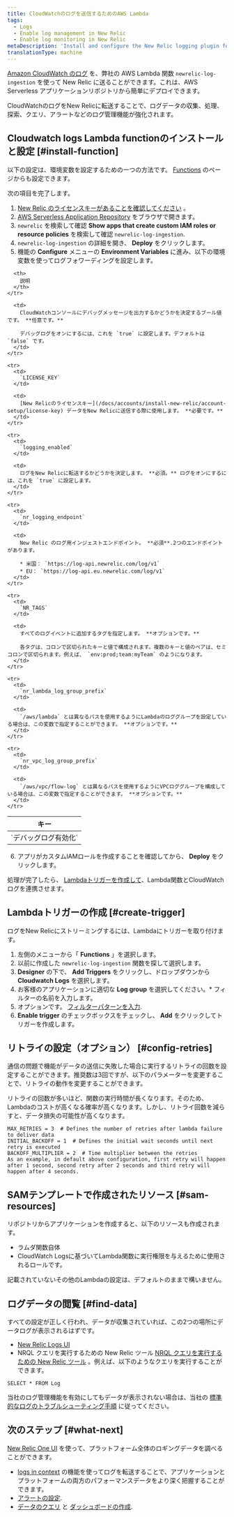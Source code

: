 ```yaml
---
title: CloudWatchのログを送信するためのAWS Lambda
tags:
  - Logs
  - Enable log management in New Relic
  - Enable log monitoring in New Relic
metaDescription: 'Install and configure the New Relic logging plugin for AWS Lambda with CloudWatch logs, so you can use enhanced log management capabilities.'
translationType: machine
---
```


[Amazon CloudWatch のログ](https://docs.aws.amazon.com/AmazonCloudWatch/latest/logs/WhatIsCloudWatchLogs.html) を、弊社の AWS Lambda 関数 `newrelic-log-ingestion` を使って New Relic に送ることができます。これは、AWS Serverless アプリケーションリポジトリから簡単にデプロイできます。

CloudWatchのログをNew Relicに転送することで、ログデータの収集、処理、探索、クエリ、アラートなどのログ管理機能が強化されます。

## Cloudwatch logs Lambda functionのインストールと設定 [#install-function]

以下の設定は、環境変数を設定するための一つの方法です。 [Functions](https://docs.aws.amazon.com/lambda/latest/dg/configuration-envvars.html) のページからも設定できます。

次の項目を完了します。

1. [New Relic のライセンスキーがあることを確認してください](/docs/accounts/install-new-relic/account-setup/license-key) 。
2. [AWS Serverless Application Repository](https://serverlessrepo.aws.amazon.com/applications "新しいウィンドウにリンクが開きます。") をブラウザで開きます。
3. `newrelic` を検索して確認 **Show apps that create custom IAM roles or resource policies** を検索して確認 `newrelic-log-ingestion`.
4. `newrelic-log-ingestion` の詳細を開き、 **Deploy** をクリックします。
5. 機能の **Configure** メニューの **Environment Variables** に進み、以下の環境変数を使ってログフォワーディングを設定します。

<table>
  <thead>
    <tr>
      <th style={{ width: "200px" }}>
        キー
      </th>

      <th>
        説明
      </th>
    </tr>
  </thead>

  <tbody>
    <tr>
      <td>
        `デバッグログ有効化`
      </td>

      <td>
        CloudWatchコンソールにデバッグメッセージを出力するかどうかを決定するブール値です。 **任意です。**

        デバッグログをオンにするには、これを `true` に設定します。デフォルトは `false` です。
      </td>
    </tr>

    <tr>
      <td>
        `LICENSE_KEY`
      </td>

      <td>
        [New Relicのライセンスキー](/docs/accounts/install-new-relic/account-setup/license-key) データをNew Relicに送信する際に使用します。 **必要です。**
      </td>
    </tr>

    <tr>
      <td>
        `logging_enabled`
      </td>

      <td>
        ログをNew Relicに転送するかどうかを決定します。 **必須。** ログをオンにするには、これを `true` に設定します。
      </td>
    </tr>

    <tr>
      <td>
        `nr_logging_endpoint`
      </td>

      <td>
        New Relic のログ用インジェストエンドポイント。 **必須**.2つのエンドポイントがあります。

        * 米国： `https://log-api.newrelic.com/log/v1`
        * EU： `https://log-api.eu.newrelic.com/log/v1`
      </td>
    </tr>

    <tr>
      <td>
        `NR_TAGS`
      </td>

      <td>
        すべてのログイベントに追加するタグを指定します。 **オプションです。**

        各タグは、コロンで区切られたキーと値で構成されます。複数のキーと値のペアは、セミコロンで区切られます。例えば、 `env:prod;team:myTeam` のようになります。
      </td>
    </tr>

    <tr>
      <td>
        `nr_lambda_log_group_prefix`
      </td>

      <td>
        `/aws/lambda` とは異なるパスを使用するようにLambdaのロググループを設定している場合は、この変数で指定することができます。 **オプションです。**
      </td>
    </tr>

    <tr>
      <td>
        `nr_vpc_log_group_prefix`
      </td>

      <td>
        `/aws/vpc/flow-log` とは異なるパスを使用するようにVPCロググループを構成している場合は、この変数で指定することができます。 **オプションです。**
      </td>
    </tr>
  </tbody>
</table>

6. アプリがカスタムIAMロールを作成することを確認してから、 **Deploy** をクリックします。

処理が完了したら、 [Lambdaトリガーを作成して](#create-trigger)、Lambda関数とCloudWatchログを連携させます。

## Lambdaトリガーの作成 [#create-trigger]

ログをNew Relicにストリーミングするには、Lambdaにトリガーを取り付けます。

1. 左側のメニューから「 **Functions** 」を選択します。
2. 以前に作成した `newrelic-log-ingestion` 関数を探して選択します。
3. **Designer** の下で、 **Add Triggers** をクリックし、ドロップダウンから **Cloudwatch Logs** を選択します。
4. お客様のアプリケーションに適切な **Log group** を選択してください。* フィルターの名前を入力します。
5. オプションです。 [フィルターパターンを入力](https://docs.aws.amazon.com/AmazonCloudWatch/latest/logs/FilterAndPatternSyntax.html).
6. **Enable trigger** のチェックボックスをチェックし、 **Add** をクリックしてトリガーを作成します。

## リトライの設定（オプション） [#config-retries]

通信の問題で機能がデータの送信に失敗した場合に実行するリトライの回数を設定することができます。推奨数は3回ですが、以下のパラメーターを変更することで、リトライの動作を変更することができます。

<Callout variant="tip">
  リトライの回数が多いほど、関数の実行時間が長くなります。そのため、Lambdaのコストが高くなる確率が高くなります。しかし、リトライ回数を減らすと、データ損失の可能性が高くなります。
</Callout>

```
MAX_RETRIES = 3  # Defines the number of retries after lambda failure to deliver data
INITIAL_BACKOFF = 1  # Defines the initial wait seconds until next retry is executed
BACKOFF_MULTIPLIER = 2  # Time multiplier between the retries
As an example, in default above configuration, first retry will happen after 1 second, second retry after 2 seconds and third retry will happen after 4 seconds.
```

## SAMテンプレートで作成されたリソース [#sam-resources]

リポジトリからアプリケーションを作成すると、以下のリソースも作成されます。

* ラムダ関数自体
* CloudWatch Logsに基づいてLambda関数に実行権限を与えるために使用されるロールです。

記載されていないその他のLambdaの設定は、デフォルトのままで構いません。

## ログデータの閲覧 [#find-data]

すべての設定が正しく行われ、データが収集されていれば、この2つの場所にデータログが表示されるはずです。

* [New Relic Logs UI](https://one.newrelic.com/launcher/logger.log-launcher)
* NRQL クエリを実行するための New Relic ツール [NRQL クエリを実行するための New Relic ツール](/docs/chart-builder/use-chart-builder/choose-data/use-advanced-nrql-mode-specify-data) 。例えば、以下のようなクエリを実行することができます。

```
SELECT * FROM Log
```

当社のログ管理機能を有効にしてもデータが表示されない場合は、当社の [標準的なログのトラブルシューティング手順](/docs/logs/log-management/troubleshooting/no-log-data-appears-ui/) に従ってください。

## 次のステップ [#what-next]

[New Relic One UI](/docs/logs/log-management/ui-data/use-logs-ui/) を使って、プラットフォーム全体のロギングデータを調べることができます。

* [logs in context](/docs/logs/enable-log-management-new-relic/configure-logs-context/configure-logs-context-apm-agents/) の機能を使ってログを転送することで、アプリケーションとプラットフォームの両方のパフォーマンスデータをより深く把握することができます。
* [アラートの設定](/docs/alerts-applied-intelligence/new-relic-alerts/alert-conditions/create-alert-conditions/).
* [データのクエリ](/docs/query-your-data/explore-query-data/get-started/introduction-querying-new-relic-data/) と [ダッシュボードの作成](/docs/query-your-data/explore-query-data/dashboards/introduction-dashboards/).
